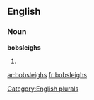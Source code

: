==English==

===Noun===
'''bobsleighs'''

# {{plural of|[[bobsleigh]]}}

[[Category:English plurals]]

[[ar:bobsleighs]]
[[fr:bobsleighs]]